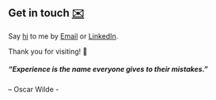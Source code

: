 ## Get in touch [✉️](mailto:huyho114@gmail.com)

Say [hi](mailto:huyho114@gmail.com) to me by [Email](mailto:huyho114@gmail.com) or [LinkedIn](https://www.linkedin.com/in/hho114/).

Thank you for visiting! 💖

##### “Experience is the name everyone gives to their mistakes.” 
– Oscar Wilde -  
